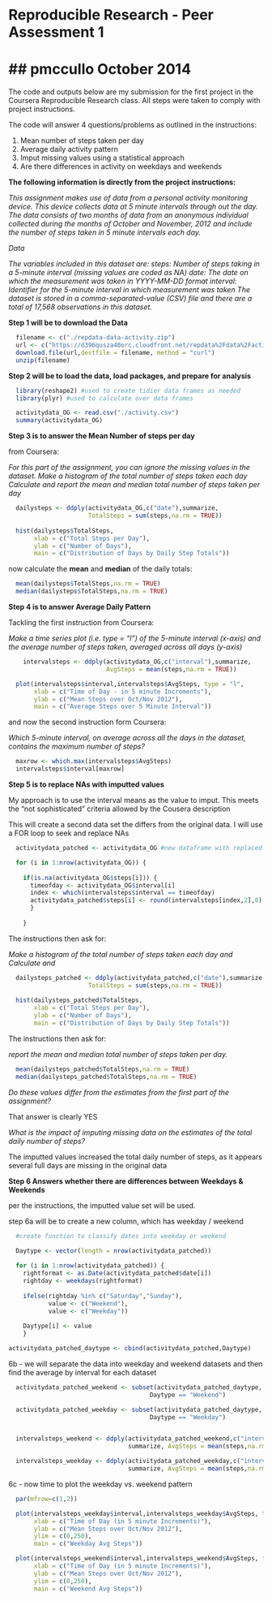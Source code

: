 # Reproducible Research - Peer Assessment 1
## pmccullo October 2014
========================================================

The code and outputs below are my submission for the first project in the 
Coursera Reproducible Research class. All steps were taken to comply with 
project instructions. 

The code will answer 4 questions/problems as outlined in the instructions:

1. Mean number of steps taken per day
2. Average daily activity pattern
3. Imput missing values using a statistical approach
4. Are there differences in activity on weekdays and weekends

**The following information is directly from the project instructions:**

*This assignment makes use of data from a personal activity monitoring device.* 
*This device collects data at 5 minute intervals through out the day. The data*
*consists of two months of data from an anonymous individual collected during*
*the months of October and November, 2012 and include the number of steps taken* 
*in 5 minute intervals each day.*

*Data*

*The variables included in this dataset are:*
*steps: Number of steps taking in a 5-minute interval (missing values are coded*
*as NA) date: The date on which the measurement was taken in YYYY-MM-DD format*
*interval: Identifier for the 5-minute interval in which measurement was taken*
*The dataset is stored in a comma-separated-value (CSV) file and there are a*
*total of 17,568 observations in this dataset.*

**Step 1 will be to download the Data**

```r
  filename <- c("./repdata-data-activity.zip")
  url <- c("https://d396qusza40orc.cloudfront.net/repdata%2Fdata%2Factivity.zip")
  download.file(url,destfile = filename, method = "curl")
  unzip(filename)
```

**Step 2 will be to load the data, load packages, and prepare for analysis**

```r
  library(reshape2) #used to create tidier data frames as needed
  library(plyr) #used to calculate over data frames

  activitydata_OG <- read.csv("./activity.csv")
  summary(activitydata_OG)
```
  
**Step 3 is to answer the Mean Number of steps per day**

from Coursera:

*For this part of the assignment, you can ignore the missing values in the*
*dataset.*
*Make a histogram of the total number of steps taken each day*
*Calculate and report the mean and median total number of steps taken per day*

```r
  dailysteps <- ddply(activitydata_OG,c("date"),summarize, 
                      TotalSteps = sum(steps,na.rm = TRUE))
  
  hist(dailysteps$TotalSteps, 
       xlab = c("Total Steps per Day"), 
       ylab = c("Number of Days"),
       main = c("Distribution of Days by Daily Step Totals")) 
```

now calculate the **mean** and **median** of the daily totals:

```r
  mean(dailysteps$TotalSteps,na.rm = TRUE)
  median(dailysteps$TotalSteps,na.rm = TRUE)
```

**Step 4 is to answer Average Daily Pattern**

Tackling the first instruction from Coursera:

*Make a time series plot (i.e. type = "l") of the 5-minute interval (x-axis)*
*and the average number of steps taken, averaged across all days (y-axis)*

```r
    intervalsteps <- ddply(activitydata_OG,c("interval"),summarize, 
                           AvgSteps = mean(steps,na.rm = TRUE))

  plot(intervalsteps$interval,intervalsteps$AvgSteps, type = "l",
       xlab = c("Time of Day - in 5 minute Increments"), 
       ylab = c("Mean Steps over Oct/Nov 2012"),
       main = c("Average Steps over 5 Minute Interval")) 
```

and now the second instruction form Coursera:

*Which 5-minute interval, on average across all the days in the dataset,*
*contains the maximum number of steps?*

```r
  maxrow <- which.max(intervalsteps$AvgSteps)
  intervalsteps$interval[maxrow]
```

**Step 5 is to replace NAs with imputted values**

My approach is to use the interval means as the value to imput. This meets the
"not sophisticated" criteria allowed by the Cousera description

This will create a second data set the differs from the original data. I will 
use a FOR loop to seek and replace NAs

```r
  activitydata_patched <- activitydata_OG #new dataframe with replaced NAs

  for (i in 1:nrow(activitydata_OG)) { 
    
    if(is.na(activitydata_OG$steps[i])) {
      timeofday <- activitydata_OG$interval[i]
      index <- which(intervalsteps$interval == timeofday)
      activitydata_patched$steps[i] <- round(intervalsteps[index,2],0)
      }
    
    }
```

The instructions then ask for:

*Make a histogram of the total number of steps taken each day and Calculate and*

```r
  dailysteps_patched <- ddply(activitydata_patched,c("date"),summarize, 
                      TotalSteps = sum(steps,na.rm = TRUE))
  
  hist(dailysteps_patched$TotalSteps, 
       xlab = c("Total Steps per Day"), 
       ylab = c("Number of Days"),
       main = c("Distribution of Days by Daily Step Totals")) 
```

The instructions then ask for:

*report the mean and median total number of steps taken per day.*

```r
  mean(dailysteps_patched$TotalSteps,na.rm = TRUE)
  median(dailysteps_patched$TotalSteps,na.rm = TRUE)
```

*Do these values differ from the estimates from the first part of the*
*assignment?*

That answer is clearly YES

*What is the impact of imputing missing data on the estimates of the total*
*daily number of steps?*

The imputted values increased the total daily number of steps, as it appears
several full days are missing in the original data

**Step 6 Answers whether there are differences between Weekdays & Weekends**

per the instructions, the imputted value set will be used.

step 6a will be to create a new column, which has weekday / weekend

```r
  #create function to classify dates into weekday or weekend
  
  Daytype <- vector(length = nrow(activitydata_patched))

  for (i in 1:nrow(activitydata_patched)) {
    rightformat <- as.Date(activitydata_patched$date[i])
    rightday <- weekdays(rightformat)
    
    ifelse(rightday %in% c("Saturday","Sunday"),
           value <- c("Weekend"),
           value <- c("Weekday"))
    
    Daytype[i] <- value
    }

activitydata_patched_daytype <- cbind(activitydata_patched,Daytype)
```

6b - we will separate the data into weekday and weekend datasets and then 
find the average by interval for each dataset

```r
  activitydata_patched_weekend <- subset(activitydata_patched_daytype,
                                       Daytype == "Weekend")

  activitydata_patched_weekday <- subset(activitydata_patched_daytype,
                                       Daytype == "Weekday")


  intervalsteps_weekend <- ddply(activitydata_patched_weekend,c("interval"),
                                 summarize, AvgSteps = mean(steps,na.rm = TRUE))

  intervalsteps_weekday <- ddply(activitydata_patched_weekday,c("interval"),
                                 summarize, AvgSteps = mean(steps,na.rm = TRUE))
```

6c - now time to plot the weekday vs. weekend pattern

```r
  par(mfrow=c(1,2))

  plot(intervalsteps_weekday$interval,intervalsteps_weekday$AvgSteps, type = "l",
       xlab = c("Time of Day (in 5 minute Increments)"), 
       ylab = c("Mean Steps over Oct/Nov 2012"),
       ylim = c(0,250),
       main = c("Weekday Avg Steps"))

  plot(intervalsteps_weekend$interval,intervalsteps_weekend$AvgSteps, type = "l",
       xlab = c("Time of Day (in 5 minute Increments)"), 
       ylab = c("Mean Steps over Oct/Nov 2012"),
       ylim = c(0,250),
       main = c("Weekend Avg Steps")) 
```
